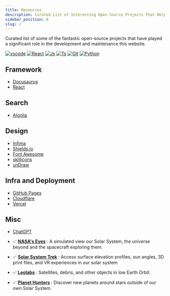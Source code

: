 ```yaml
---
title: Resources
description: Curated List of Interesting Open Source Projects That Helped Build This Website
sidebar_position: 0
slug: /
---
```





<KitiplexLogo  className="logoBadge" />


Curated list of some of the fantastic open-source projects that have played a significant role in the development and maintenance this website.

[![vscode](https://skillicons.dev/icons?i=vscode)](https://code.visualstudio.com/)
[![React](https://skillicons.dev/icons?i=react)](https://git-scm.com/downloads)
[![Js](https://skillicons.dev/icons?i=javascript)](https://git-scm.com/downloads)
[![Ts](https://skillicons.dev/icons?i=typescript)](https://git-scm.com/downloads)
[![Git](https://skillicons.dev/icons?i=git)](https://git-scm.com/downloads)
[![Python](https://skillicons.dev/icons?i=python)](https://www.python.org/downloads/)

## Framework

- [Docusaurus](https://docusaurus.io/)
- [React](https://github.com/facebook/react)



## Search

- [Algolia](https://docsearch.algolia.com/)



## Design

- [Infima](https://infima.dev/)
- [Shields.io](https://shields.io)
- [Font Awesome](https://fontawesome.com/)
- [skillicons](https://skillicons.dev/)
- [unDraw](https://undraw.co/)

## Infra and Deployment

- [GitHub Pages](https://pages.github.com/)
- [Cloudflare](https://cloudflare.com/)
- [Vercel](https://vercel.com/)


## Misc

- [ChatGPT](https://chatgpt.com/)

- ✅ **[NASA's Eyes](https://eyes.nasa.gov/apps/solar-system/#/home)** : A simulated view our Solar System, the universe beyond and the spacecraft exploring them.
- ✅ **[Solar System Trek](https://trek.nasa.gov/)** :  Access surface elevation profiles, sun angles, 3D print files, and VR experiences in our solar system
- ✅ **[Leolabs](https://platform.leolabs.space/visualizations/leo)** : Satellites, debris, and other objects in low Earth Orbit.
- ✅ **[Planet Hunters](https://planethunters.org)** : Discover new planets around stars outside of our own Solar System.